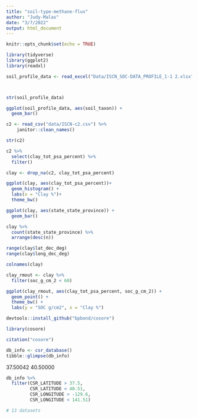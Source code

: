 ```yaml
---
title: "soil-type-methane-flux"
author: "Judy-Malas"
date: "3/7/2022"
output: html_document
---
```

 
```r
knitr::opts_chunk$set(echo = TRUE)
```

```r

library(tidyverse)
library(ggplot2)
library(readxl)

```

```r


soil_profile_data <- read_excel("Data/ISCN_SOC-DATA_PROFILE_1-1 2.xlsx")




```

```r

str(soil_profile_data)


```

```r

ggplot(soil_profile_data, aes(soil_taxon)) +
  geom_bar()

```

```r
c2 <- read_csv("data/ISCN-c2.csv") %>% 
    janitor::clean_names()

```

```r

str(c2)

```

```r

c2 %>% 
  select(clay_tot_psa_percent) %>% 
  filter()

```

```r

clay <- drop_na(c2, clay_tot_psa_percent)

ggplot(clay, aes(clay_tot_psa_percent))+
  geom_histogram() +
  labs(x = "Clay %")+
  theme_bw()

```

```r

ggplot(clay, aes(state_state_province)) +
  geom_bar()

```

```r
clay %>% 
  count(state_state_province) %>% 
  arrange(desc(n))
```

```r

range(clay$lat_dec_deg)
range(clay$long_dec_deg)


```


```r
colnames(clay)


```

```r

clay_rmout <- clay %>% 
  filter(soc_g_cm_2 < 60)

ggplot(clay_rmout, aes(clay_tot_psa_percent, soc_g_cm_2)) +
  geom_point() + 
  theme_bw() +
  labs(y = "SOC g/cm2", x = "Clay %")

```


```r
devtools::install_github("bpbond/cosore")
```

```r

library(cosore)

citation("cosore")

db_info <- csr_database()
tibble::glimpse(db_info)

```

37.50042 40.50000


```r
db_info %>% 
  filter(CSR_LATITUDE > 37.5, 
         CSR_LATITUDE < 40.51, 
         CSR_LONGITUDE > -129.6, 
         CSR_LONGITUDE < 141.51)

# 13 datasets
```

